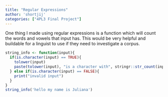 ```yaml
---
title: "Regular Expressions"
author: 'shortjij'
categories: ["4PL3 Final Project"]
---
```


One thing I made using regular expressions is a function which will count the words and vowels that input has. This would be very helpful and buildable for a linguist to use if they need to investigate a corpus. 
```r
string_info <- function(input){
  if(is.character(input) == TRUE){
    tolower(input)
    paste(tolower(input), "is a character with", stringr::str_count(input, "\\b\\w*\\b\\s"), "word(s) and this input has", stringr::str_count(input, "[aeiou]"), "vowels")
  } else if(is.character(input) == FALSE){
    print("invalid input")
  }
}
string_info('hello my name is Juliana')
```


